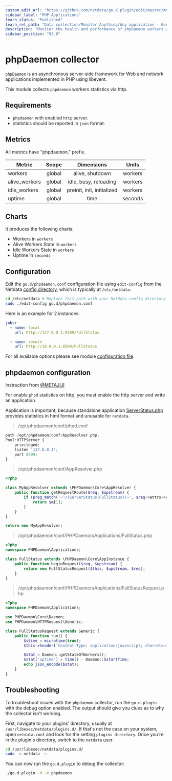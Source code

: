 ```yaml
---
custom_edit_url: "https://github.com/netdata/go.d.plugin/edit/master/modules/phpdaemon/README.md"
sidebar_label: "PHP Applications"
learn_status: "Published"
learn_rel_path: "Data collection/Monitor Anything/Any application - Generic Collectors"
description: "Monitor the health and performance of phpDaemon workers with zero configuration, per-second metric granularity, and interactive visualizations."
sidebar_position: "93.0"
---
```



# phpDaemon collector

[`phpDaemon`](https://github.com/kakserpom/phpdaemon) is an asynchronous server-side framework for Web and network
applications implemented in PHP using libevent.

This module collects `phpdaemon` workers statistics via http.

## Requirements

- `phpdaemon` with enabled `http` server.
- statistics should be reported in `json` format.

## Metrics

All metrics have "phpdaemon." prefix.

| Metric        | Scope  |         Dimensions         |  Units  |
|---------------|:------:|:--------------------------:|:-------:|
| workers       | global |      alive, shutdown       | workers |
| alive_workers | global |   idle, busy, reloading    | workers |
| idle_workers  | global | preinit, init, initialized | workers |
| uptime        | global |            time            | seconds |

## Charts

It produces the following charts:

- Workers in `workers`
- Alive Workers State in `workers`
- Idle Workers State in `workers`
- Uptime in `seconds`

## Configuration

Edit the `go.d/phpdaemon.conf` configuration file using `edit-config` from the
Netdata [config directory](/docs/getting-started/manage-and-configure/configuration), which is typically at `/etc/netdata`.

```bash
cd /etc/netdata # Replace this path with your Netdata config directory
sudo ./edit-config go.d/phpdaemon.conf
```

Here is an example for 2 instances:

```yaml
jobs:
  - name: local
    url: http://127.0.0.1:8509/FullStatus

  - name: remote
    url: http://10.0.0.1:8509/FullStatus
```

For all available options please see
module [configuration file](https://github.com/netdata/go.d.plugin/blob/master/config/go.d/phpdaemon.conf).

## phpdaemon configuration

Instruction from [@METAJIJI](https://github.com/METAJIJI)

For enable `phpd` statistics on http, you must enable the http server and write an application.

Application is important, because standalone
application [ServerStatus.php](https://github.com/kakserpom/phpdaemon/blob/master/PHPDaemon/Applications/ServerStatus.php)
provides statistics in html format and unusable for `netdata`.

> /opt/phpdaemon/conf/phpd.conf

```php
path /opt/phpdaemon/conf/AppResolver.php;
Pool:HTTPServer {
    privileged;
    listen '127.0.0.1';
    port 8509;
}
```

> /opt/phpdaemon/conf/AppResolver.php

```php
<?php

class MyAppResolver extends \PHPDaemon\Core\AppResolver {
    public function getRequestRoute($req, $upstream) {
        if (preg_match('~^/(ServerStatus|FullStatus)/~', $req->attrs->server['DOCUMENT_URI'], $m)) {
            return $m[1];
        }
    }
}

return new MyAppResolver;
```

> /opt/phpdaemon/conf/PHPDaemon/Applications/FullStatus.php

```php
<?php
namespace PHPDaemon\Applications;

class FullStatus extends \PHPDaemon\Core\AppInstance {
    public function beginRequest($req, $upstream) {
        return new FullStatusRequest($this, $upstream, $req);
    }
}
```

> /opt/phpdaemon/conf/PHPDaemon/Applications/FullStatusRequest.php

```php
<?php
namespace PHPDaemon\Applications;

use PHPDaemon\Core\Daemon;
use PHPDaemon\HTTPRequest\Generic;

class FullStatusRequest extends Generic {
    public function run() {
        $stime = microtime(true);
        $this->header('Content-Type: application/javascript; charset=utf-8');

        $stat = Daemon::getStateOfWorkers();
        $stat['uptime'] = time() - Daemon::$startTime;
        echo json_encode($stat);
    }
}
```

## Troubleshooting

To troubleshoot issues with the `phpdaemon` collector, run the `go.d.plugin` with the debug option enabled. The output
should give you clues as to why the collector isn't working.

First, navigate to your plugins' directory, usually at `/usr/libexec/netdata/plugins.d/`. If that's not the case on your
system, open `netdata.conf` and look for the setting `plugins directory`. Once you're in the plugin's directory, switch
to the `netdata` user.

```bash
cd /usr/libexec/netdata/plugins.d/
sudo -u netdata -s
```

You can now run the `go.d.plugin` to debug the collector:

```bash
./go.d.plugin -d -m phpdaemon
```
